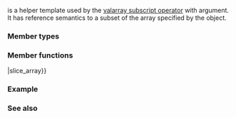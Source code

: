 {{cpp/title|slice_array}}
{{cpp/numeric/valarray/slice_array/navbar}}
{{dcl begin}}
{{dcl header|valarray}}
{{dcl|
template&lt; class T &gt; class slice_array;
}}
{{dcl end}}

{{tt|std::slice_array}} is a helper template used by the [[cpp/numeric/valarray/operator_at|valarray subscript operator]] with {{c|std::slice}} argument. It has reference semantics to a subset of the array specified by the {{c|std::slice}} object.

===Member types===
{{dsc begin}}
{{dsc hitem|Type|Definition}}
{{dsc|{{tt|value_type}}|{{tt|T}}}}
{{dsc end}}

===Member functions===
{{dsc begin}}
{{dsc inc|cpp/numeric/valarray/array/dsc constructor|slice_array}}
{{dsc inc|cpp/numeric/valarray/array/dsc destructor|slice_array}}
{{dsc inc|cpp/numeric/valarray/array/dsc operator{{=}}|slice_array}}
{{dsc inc|cpp/numeric/valarray/array/dsc operator_arith|slice_array}}
{{dsc end}}

===Example===
{{example
|code=
#include &lt;iostream&gt;
#include &lt;valarray&gt;

class Matrix
{
    int dim;
    std::valarray&lt;int&gt; data;
public:
    explicit Matrix(int dim, int init = 0)
        : dim{dim}, data(init, dim*dim) {}
    void clear(int value = 0) { data = value; }
    void identity() { clear(); diagonal() = 1; }
    int&amp; operator()(int x, int y) { return data[dim * y + x]; }

    std::slice_array&lt;int&gt; diagonal()
    {
        return data[std::slice(0, dim, dim + 1)];
    }
    std::slice_array&lt;int&gt; secondary_diagonal()
    {
        return data[std::slice(dim - 1, dim, dim - 1)];
    }
    std::slice_array&lt;int&gt; row(std::size_t row)
    {
        return data[std::slice(dim * row, dim, 1)];
    }
    std::slice_array&lt;int&gt; column(std::size_t col)
    {
        return data[std::slice(col, dim, dim)];
    }
    template&lt;unsigned, unsigned&gt; friend class MatrixStack;
};

template&lt;unsigned dim = 3, unsigned max = 8&gt; class MatrixStack
{
    std::valarray&lt;int&gt; stack;
    unsigned count = 0;
public:
    MatrixStack() : stack(dim * dim * max) {}
    void print_all() const
    { 
        std::valarray&lt;int&gt; row(dim*count);
        for (unsigned r = 0; r != dim; ++r) // screen row
        {
            row = stack[std::gslice(r * dim, {count, dim}, {dim * dim, 1})];
            for (unsigned i = 0; i != row.size(); ++i)
                std::cout &lt;&lt; row[i] &lt;&lt; ((i + 1) % dim ? " " : " │ ");
            std::cout &lt;&lt; '\n';
        }
    }
    void push_back(Matrix const&amp; m)
    {
        if (count &lt; max)
        {
            stack[std::slice(count * dim * dim, dim * dim, 1)]
                = m.data[std::slice(0, dim * dim, 1)];
            ++count;
        }
    }
};

int main()
{
    constexpr int dim = 3;
    Matrix m{dim};
    MatrixStack&lt;dim,12&gt; stack;

    m.identity();
    stack.push_back(m);

    m.clear(1);
    m.secondary_diagonal() = 3;
    stack.push_back(m);

    for (int i = 0; i != dim; ++i)
    {
        m.clear();
        m.row(i) = i + 1;
        stack.push_back(m);
    }

    for (int i = 0; i != dim; ++i)
    {
        m.clear();
        m.column(i) = i + 1;
        stack.push_back(m);
    }

    m.clear();
    m.row(1) = std::valarray&lt;int&gt;{4, 5, 6};
    stack.push_back(m);

    m.clear();
    m.column(1) = std::valarray&lt;int&gt;{7, 8, 9};
    stack.push_back(m);

    stack.print_all();
}
|output=
1 0 0 │ 1 1 3 │ 1 1 1 │ 0 0 0 │ 0 0 0 │ 1 0 0 │ 0 2 0 │ 0 0 3 │ 0 0 0 │ 0 7 0 │
0 1 0 │ 1 3 1 │ 0 0 0 │ 2 2 2 │ 0 0 0 │ 1 0 0 │ 0 2 0 │ 0 0 3 │ 4 5 6 │ 0 8 0 │
0 0 1 │ 3 1 1 │ 0 0 0 │ 0 0 0 │ 3 3 3 │ 1 0 0 │ 0 2 0 │ 0 0 3 │ 0 0 0 │ 0 9 0 │
}}

===See also===
{{dsc begin}}
{{dsc inc|cpp/numeric/valarray/dsc gslice_array}}
{{dsc end}}

{{langlinks|ja|zh}}